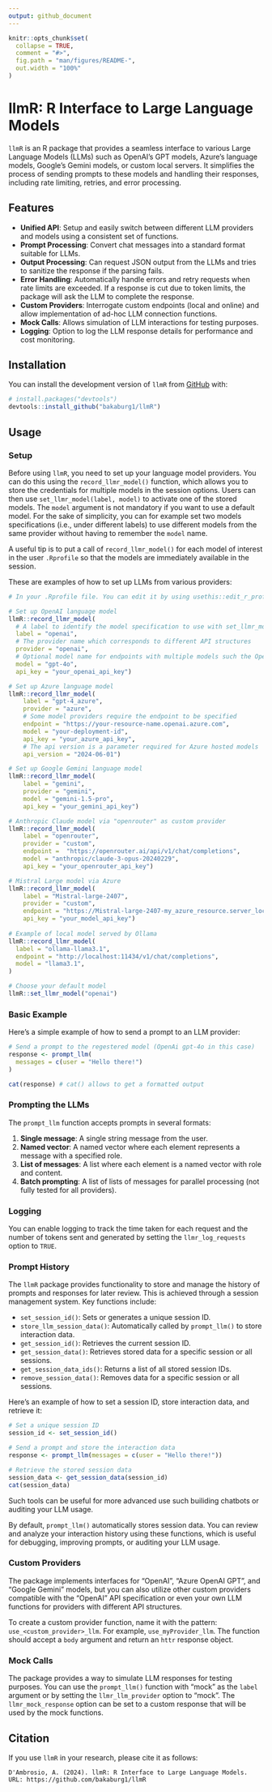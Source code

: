 ```yaml
---
output: github_document
---
```


<!-- README.md is generated from README.Rmd. Please edit that file -->

```r
knitr::opts_chunk$set(
  collapse = TRUE,
  comment = "#>",
  fig.path = "man/figures/README-",
  out.width = "100%"
)
```

# llmR: R Interface to Large Language Models

<!-- badges: start -->
<!-- badges: end -->

`llmR` is an R package that provides a seamless interface to various Large Language Models (LLMs) such as OpenAI's GPT models, Azure's language models, Google's Gemini models, or custom local servers. It simplifies the process of sending prompts to these models and handling their responses, including rate limiting, retries, and error processing.

## Features

- **Unified API**: Setup and easily switch between different LLM providers and models using a consistent set of functions.
- **Prompt Processing**: Convert chat messages into a standard format suitable for LLMs.
- **Output Processing**: Can request JSON output from the LLMs and tries to sanitize the response if the parsing fails.
- **Error Handling**: Automatically handle errors and retry requests when rate limits are exceeded. If a response is cut due to token limits, the package will ask the LLM to complete the response.
- **Custom Providers**: Interrogate custom endpoints (local and online) and allow implementation of ad-hoc LLM connection functions.
- **Mock Calls**: Allows simulation of LLM interactions for testing purposes.
- **Logging**: Option to log the LLM response details for performance and cost monitoring.

## Installation

You can install the development version of `llmR` from [GitHub](https://github.com/bakaburg1/llmR) with:

```r
# install.packages("devtools")
devtools::install_github("bakaburg1/llmR")
```

## Usage

### Setup

Before using `llmR`, you need to set up your language model providers. You can do this using the `record_llmr_model()` function, which allows you to store the credentials for multiple models in the session options. Users can then use `set_llmr_model(label, model)` to activate one of the stored models. The `model` argument is not mandatory if you want to use a default model. For the sake of simplicity, you can for example set two models specifications (i.e., under different labels) to use different models from the same provider without having to remember the `model` name.

A useful tip is to put a call of `record_llmr_model()` for each model of interest in the user `.Rprofile` so that the models are immediately available in the session.

These are examples of how to set up LLMs from various providers:

```r
# In your .Rprofile file. You can edit it by using usethis::edit_r_profile()

# Set up OpenAI language model
llmR::record_llmr_model(
  # A label to identify the model specification to use with set_llmr_model()
  label = "openai",
  # The provider name which corresponds to different API structures
  provider = "openai",
  # Optional model name for endpoints with multiple models such the OpenAi one
  model = "gpt-4o",
  api_key = "your_openai_api_key")

# Set up Azure language model
llmR::record_llmr_model(
    label = "gpt-4_azure",
    provider = "azure",
    # Some model providers require the endpoint to be specified
    endpoint = "https://your-resource-name.openai.azure.com",
    model = "your-deployment-id",
    api_key = "your_azure_api_key",
    # The api version is a parameter required for Azure hosted models
    api_version = "2024-06-01")

# Set up Google Gemini language model
llmR::record_llmr_model(
    label = "gemini",
    provider = "gemini",
    model = "gemini-1.5-pro",
    api_key = "your_gemini_api_key")

# Anthropic Claude model via "openrouter" as custom provider
llmR::record_llmr_model(
    label = "openrouter",
    provider = "custom",
    endpoint =  "https://openrouter.ai/api/v1/chat/completions",
    model = "anthropic/claude-3-opus-20240229",
    api_key = "your_openrouter_api_key")

# Mistral Large model via Azure
llmR::record_llmr_model(
    label = "Mistral-large-2407",
    provider = "custom",
    endpoint = "https://Mistral-large-2407-my_azure_resource.server_location.models.ai.azure.com/v1/chat/completions",
    api_key = "your_model_api_key")
    
# Example of local model served by Ollama
llmR::record_llmr_model(
  label = "ollama-llama3.1",
  endpoint = "http://localhost:11434/v1/chat/completions",
  model = "llama3.1",
)

# Choose your default model
llmR::set_llmr_model("openai")
```

### Basic Example

Here's a simple example of how to send a prompt to an LLM provider:

```r
# Send a prompt to the regestered model (OpenAi gpt-4o in this case)
response <- prompt_llm(
  messages = c(user = "Hello there!")
)

cat(response) # cat() allows to get a formatted output
```

### Prompting the LLMs

The `prompt_llm` function accepts prompts in several formats:

1. **Single message**: A single string message from the user.
2. **Named vector**: A named vector where each element represents a message with a specified role.
3. **List of messages**: A list where each element is a named vector with role and content.
4. **Batch prompting**: A list of lists of messages for parallel processing (not fully tested for all providers).

### Logging

You can enable logging to track the time taken for each request and the number of tokens sent and generated by setting the `llmr_log_requests` option to `TRUE`.

### Prompt History

The `llmR` package provides functionality to store and manage the history of prompts and responses for later review. This is achieved through a session management system. Key functions include:

- `set_session_id()`: Sets or generates a unique session ID.
- `store_llm_session_data()`: Automatically called by `prompt_llm()` to store interaction data.
- `get_session_id()`: Retrieves the current session ID.
- `get_session_data()`: Retrieves stored data for a specific session or all sessions.
- `get_session_data_ids()`: Returns a list of all stored session IDs.
- `remove_session_data()`: Removes data for a specific session or all sessions.

Here's an example of how to set a session ID, store interaction data, and retrieve it:
```r
# Set a unique session ID
session_id <- set_session_id()

# Send a prompt and store the interaction data
response <- prompt_llm(messages = c(user = "Hello there!"))

# Retrieve the stored session data
session_data <- get_session_data(session_id)
cat(session_data)
```

Such tools can be useful for more advanced use such builiding chatbots or auditing your LLM usage.

By default, `prompt_llm()` automatically stores session data. You can review and analyze your interaction history using these functions, which is useful for debugging, improving prompts, or auditing your LLM usage.

### Custom Providers

The package implements interfaces for "OpenAI", "Azure OpenAI GPT", and "Google Gemini" models, but you can also utilize other custom providers compatible with the "OpenAI" API specification or even your own LLM functions for providers with different API structures.

To create a custom provider function, name it with the pattern: `use_<custom_provider>_llm`. For example, `use_myProvider_llm`. The function should accept a `body` argument and return an `httr` response object.

### Mock Calls

The package provides a way to simulate LLM responses for testing purposes. You can use the `prompt_llm()` function with "mock" as the `label` argument or by setting the `llmr_llm_provider` option to "mock". The `llmr_mock_response` option can be set to a custom response that will be used by the mock functions.

## Citation

If you use `llmR` in your research, please cite it as follows:

```
D'Ambrosio, A. (2024). llmR: R Interface to Large Language Models. URL: https://github.com/bakaburg1/llmR
```
